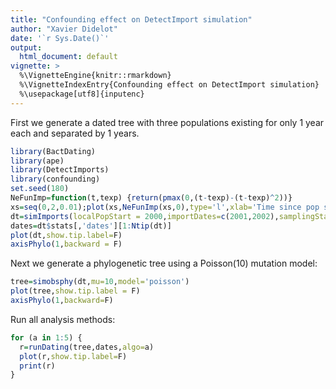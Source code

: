 ```yaml
---
title: "Confounding effect on DetectImport simulation"
author: "Xavier Didelot"
date: '`r Sys.Date()`'
output:
  html_document: default
vignette: >
  %\VignetteEngine{knitr::rmarkdown}
  %\VignetteIndexEntry{Confounding effect on DetectImport simulation}
  %\usepackage[utf8]{inputenc}
---
```


First we generate a dated tree with three populations existing for only 1 year each and separated by 1 years.

```r
library(BactDating)
library(ape)
library(DetectImports)
library(confounding)
set.seed(180)
NeFunImp=function(t,texp) {return(pmax(0,(t-texp)-(t-texp)^2))}
xs=seq(0,2,0.01);plot(xs,NeFunImp(xs,0),type='l',xlab='Time since pop start',ylab='Pop size')
dt=simImports(localPopStart = 2000,importDates=c(2001,2002),samplingStartDate = 2000,samplingEndDate = 2100,samplingNumber = 100,globalNeg = 10,NeFunImp = NeFunImp)
dates=dt$stats[,'dates'][1:Ntip(dt)]
plot(dt,show.tip.label=F)
axisPhylo(1,backward = F)
```

Next we generate a phylogenetic tree using a Poisson(10) mutation model:
```r
tree=simobsphy(dt,mu=10,model='poisson')
plot(tree,show.tip.label = F)
axisPhylo(1,backward=F)
```

Run all analysis methods:
```r
for (a in 1:5) {
  r=runDating(tree,dates,algo=a)
  plot(r,show.tip.label=F)
  print(r)
}
```
